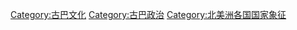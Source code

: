 {{Commonscat|Symbols of Cuba}}

[[Category:古巴文化|Category:古巴文化]]
[[Category:古巴政治|Category:古巴政治]]
[[Category:北美洲各国国家象征|Category:北美洲各国国家象征]]